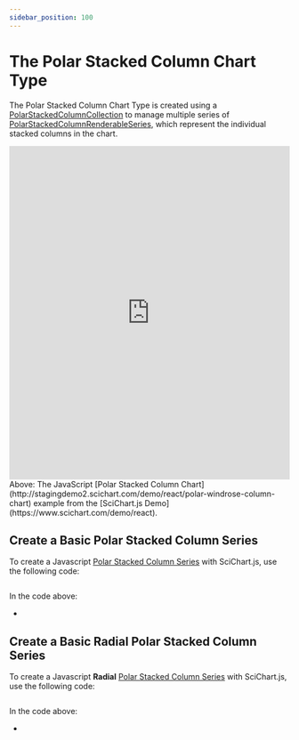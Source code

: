 ```yaml
---
sidebar_position: 100
---
```


# The Polar Stacked Column Chart Type



The Polar Stacked Column Chart Type is created using a [PolarStackedColumnCollection](www.scichart.com/documentation/js/v4/typedoc/classes/polarstackedcolumncollection.html) to manage multiple series of [PolarStackedColumnRenderableSeries](www.scichart.com/documentation/js/v4/typedoc/classes/polarstackedcolumnrenderableseries.html), which represent the individual stacked columns in the chart.

<iframe src="http://stagingdemo2.scichart.com/demo/iframe/polar-windrose-column-chart" width="100%" height="600px" frameborder="0"></iframe>

<div style={{textAlign: "center"}}> 
Above: The JavaScript [Polar Stacked Column Chart](http://stagingdemo2.scichart.com/demo/react/polar-windrose-column-chart) example from the [SciChart.js Demo](https://www.scichart.com/demo/react).
</div>

## Create a Basic Polar Stacked Column Series

To create a Javascript [Polar Stacked Column Series](www.scichart.com/documentation/js/v4/typedoc/classes/polarstackedcolumnrenderableseries.html) with SciChart.js, use the following code:

```ts showLineNumbers {33-35,37,47,56} file=./BasicAngular/demo.ts start=region_A_start end=region_A_end
```

<ChartPreviewWrapper jsContent={PolarStackedColumnChart} />

In the code above:

-

## Create a Basic **Radial** Polar Stacked Column Series

To create a Javascript **Radial** [Polar Stacked Column Series](www.scichart.com/documentation/js/v4/typedoc/classes/polarstackedcolumnrenderableseries.html) with SciChart.js, use the following code:

```ts showLineNumbers {2-3,10-11} file=./BasicRadial/demo.js start=region_A_start end=region_A_end
```



<ChartPreviewWrapper jsContent={polarStackedRadialColumnChart} />

In the code above:

-
